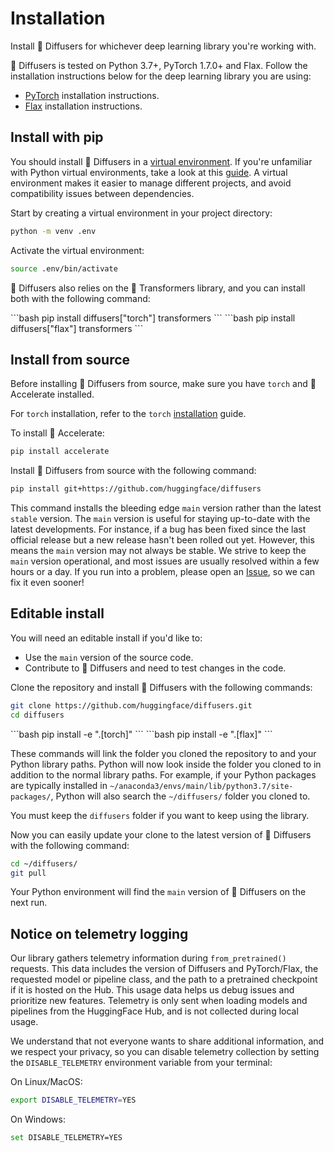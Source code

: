 <!--Copyright 2023 The HuggingFace Team. All rights reserved.

Licensed under the Apache License, Version 2.0 (the "License"); you may not use this file except in compliance with
the License. You may obtain a copy of the License at

http://www.apache.org/licenses/LICENSE-2.0

Unless required by applicable law or agreed to in writing, software distributed under the License is distributed on
an "AS IS" BASIS, WITHOUT WARRANTIES OR CONDITIONS OF ANY KIND, either express or implied. See the License for the
specific language governing permissions and limitations under the License.
-->

# Installation

Install 🤗 Diffusers for whichever deep learning library you're working with.

🤗 Diffusers is tested on Python 3.7+, PyTorch 1.7.0+ and Flax. Follow the installation instructions below for the deep learning library you are using:

- [PyTorch](https://pytorch.org/get-started/locally/) installation instructions.
- [Flax](https://flax.readthedocs.io/en/latest/) installation instructions.

## Install with pip

You should install 🤗 Diffusers in a [virtual environment](https://docs.python.org/3/library/venv.html).
If you're unfamiliar with Python virtual environments, take a look at this [guide](https://packaging.python.org/guides/installing-using-pip-and-virtual-environments/).
A virtual environment makes it easier to manage different projects, and avoid compatibility issues between dependencies.

Start by creating a virtual environment in your project directory:

```bash
python -m venv .env
```

Activate the virtual environment:

```bash
source .env/bin/activate
```

🤗 Diffusers also relies on the 🤗 Transformers library, and you can install both with the following command:

<frameworkcontent>
<pt>
```bash
pip install diffusers["torch"] transformers
```
</pt>
<jax>
```bash
pip install diffusers["flax"] transformers
```
</jax>
</frameworkcontent>

## Install from source

Before installing 🤗 Diffusers from source, make sure you have `torch` and 🤗 Accelerate installed.

For `torch` installation, refer to the `torch` [installation](https://pytorch.org/get-started/locally/#start-locally) guide.

To install 🤗 Accelerate:

```bash
pip install accelerate
```

Install 🤗 Diffusers from source with the following command:

```bash
pip install git+https://github.com/huggingface/diffusers
```

This command installs the bleeding edge `main` version rather than the latest `stable` version.
The `main` version is useful for staying up-to-date with the latest developments.
For instance, if a bug has been fixed since the last official release but a new release hasn't been rolled out yet.
However, this means the `main` version may not always be stable.
We strive to keep the `main` version operational, and most issues are usually resolved within a few hours or a day.
If you run into a problem, please open an [Issue](https://github.com/huggingface/diffusers/issues/new/choose), so we can fix it even sooner!

## Editable install

You will need an editable install if you'd like to:

* Use the `main` version of the source code.
* Contribute to 🤗 Diffusers and need to test changes in the code.

Clone the repository and install 🤗 Diffusers with the following commands:

```bash
git clone https://github.com/huggingface/diffusers.git
cd diffusers
```

<frameworkcontent>
<pt>
```bash
pip install -e ".[torch]"
```
</pt>
<jax>
```bash
pip install -e ".[flax]"
```
</jax>
</frameworkcontent>

These commands will link the folder you cloned the repository to and your Python library paths.
Python will now look inside the folder you cloned to in addition to the normal library paths.
For example, if your Python packages are typically installed in `~/anaconda3/envs/main/lib/python3.7/site-packages/`, Python will also search the `~/diffusers/` folder you cloned to.

<Tip warning={true}>

You must keep the `diffusers` folder if you want to keep using the library.

</Tip>

Now you can easily update your clone to the latest version of 🤗 Diffusers with the following command:

```bash
cd ~/diffusers/
git pull
```

Your Python environment will find the `main` version of 🤗 Diffusers on the next run.

## Notice on telemetry logging

Our library gathers telemetry information during `from_pretrained()` requests.
This data includes the version of Diffusers and PyTorch/Flax, the requested model or pipeline class,
and the path to a pretrained checkpoint if it is hosted on the Hub.
This usage data helps us debug issues and prioritize new features.
Telemetry is only sent when loading models and pipelines from the HuggingFace Hub,
and is not collected during local usage.

We understand that not everyone wants to share additional information, and we respect your privacy,
so you can disable telemetry collection by setting the `DISABLE_TELEMETRY` environment variable from your terminal:

On Linux/MacOS:
```bash
export DISABLE_TELEMETRY=YES
```

On Windows:
```bash
set DISABLE_TELEMETRY=YES
```